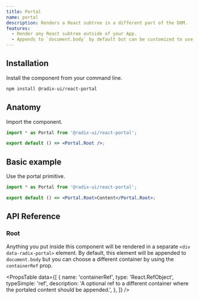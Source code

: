 ```yaml
---
title: Portal
name: portal
description: Renders a React subtree in a different part of the DOM.
features:
  - Render any React subtree outside of your App.
  - Appends to `document.body` by default but can be customized to use a different container.
---
```


## Installation

Install the component from your command line.

```bash
npm install @radix-ui/react-portal
```

## Anatomy

Import the component.

```jsx
import * as Portal from '@radix-ui/react-portal';

export default () => <Portal.Root />;
```

## Basic example

Use the portal primitive.

```jsx
import * as Portal from '@radix-ui/react-portal';

export default () => <Portal.Root>Content</Portal.Root>;
```

## API Reference

### Root

Anything you put inside this component will be rendered in a separate `<div data-radix-portal>` element. By default, this element will be appended to `document.body` but you can choose a different container by using the `containerRef` prop.

<PropsTable
  data={[
    {
      name: 'containerRef',
      type: 'React.RefObject<HTMLElement>',
      typeSimple: 'ref',
      description:
        'A optional ref to a different container where the portaled content should be appended.',
    },
  ]}
/>
